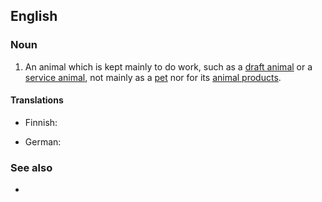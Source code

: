 ==English==

===Noun===
{{en-noun}}

# An animal which is kept mainly to do work, such as a [[draft animal]] or a [[service animal]], not mainly as a [[pet]] nor for its [[animal product]]s.

====Translations====
{{trans-top|animal kept for work}}
* Finnish: {{t|fi|työjuhta}}
{{trans-mid}}
* German: {{t+|de|Arbeitstier|n}}
{{trans-bottom}}

===See also===
* {{l|en|workstock}}